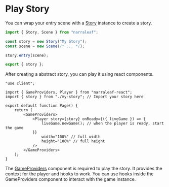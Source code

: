# Play Story

You can wrap your entry scene with a [Story](../core/elements/story) instance to create a story. 

```ts
import { Story, Scene } from "narraleaf";

const story = new Story("My Story");
const scene = new Scene(/* ... */);

story.entry(scene);

export { story };
```

After creating a abstract story, you can play it using react components. 

```tsx
"use client";

import { GameProviders, Player } from "narraleaf-react";
import { story } from "./my-story"; // Import your story here

export default function Page() {
    return (
        <GameProviders>
            <Player story={story} onReady={({ liveGame }) => {
                liveGame.newGame(); // when the player is ready, start the game
            }}
                width="100%" // full width
                height="100%" // full height
            />
        </GameProviders>
    );
}
```

The [GameProviders](../player/game-providers) component is required to play the story. It provides the context for the player and hooks to work.
You can use hooks inside the GameProviders component to interact with the game instance.
